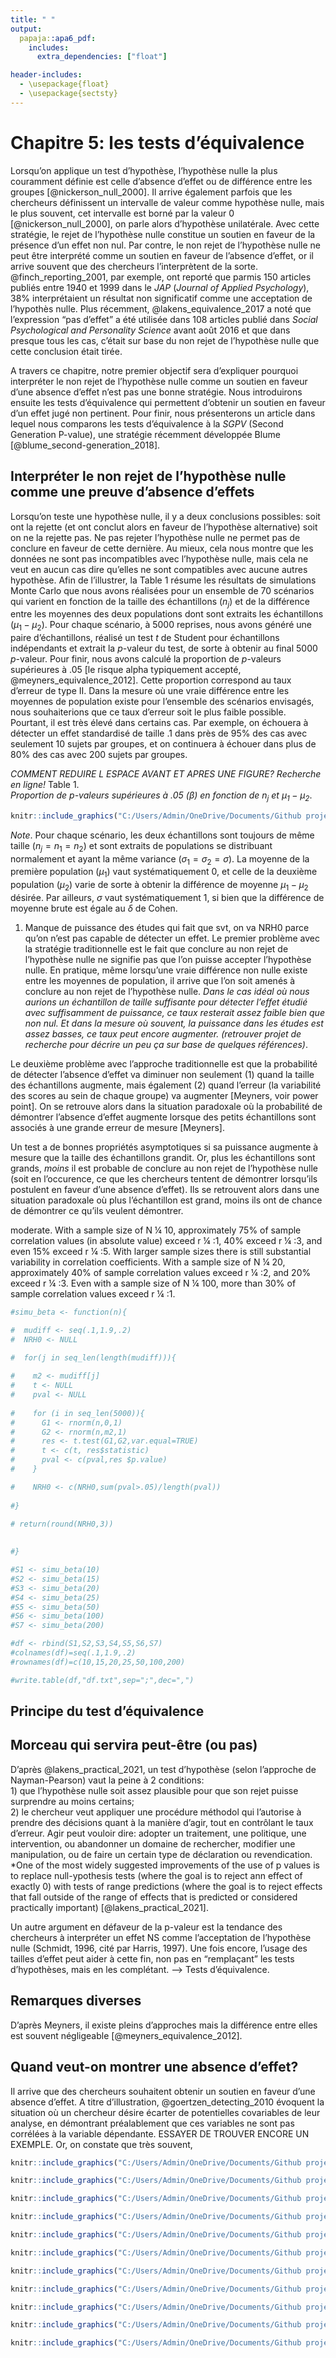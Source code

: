 ```yaml
---
title: " "
output: 
  papaja::apa6_pdf:
    includes:
      extra_dependencies: ["float"]

header-includes:
  - \usepackage{float}
  - \usepackage{sectsty}
---
```


# Chapitre 5: les tests d'équivalence

Lorsqu'on applique un test d'hypothèse, l'hypothèse nulle la plus couramment définie est celle d'absence d'effet ou de différence entre les groupes [@nickerson_null_2000]. Il arrive également parfois que les chercheurs définissent un intervalle de valeur comme hypothèse nulle, mais le plus souvent, cet intervalle est borné par la valeur 0 [@nickerson_null_2000], on parle alors d'hypothèse unilatérale. Avec cette stratégie, le rejet de l'hypothèse nulle constitue un soutien en faveur de la présence d'un effet non nul. Par contre, le non rejet de l'hypothèse nulle ne peut être interprété comme un soutien en faveur de l'absence d'effet, or il arrive souvent que des chercheurs l'interprètent de la sorte. @finch_reporting_2001, par exemple, ont reporté que parmis 150 articles publiés entre 1940 et 1999 dans le *JAP* (*Journal of Applied Psychology*), 38% interprétaient un résultat non significatif comme une acceptation de l'hypothès nulle. Plus récemment, @lakens_equivalence_2017 a noté que l'expression "pas d'effet" a été utilisée dans 108 articles publié dans *Social Psychological and Personality Science* avant août 2016 et que dans presque tous les cas, c'était sur base du non rejet de l'hypothèse nulle que cette conclusion était tirée. 

A travers ce chapitre, notre premier objectif sera d'expliquer pourquoi interpréter le non rejet de l'hypothèse nulle comme un soutien en faveur d'une absence d'effet n'est pas une bonne stratégie. Nous introduirons ensuite les tests d'équivalence qui permettent d'obtenir un soutien en faveur d'un effet jugé non pertinent. Pour finir, nous présenterons un article dans lequel nous comparons les tests d'équivalence à la *SGPV* (Second Generation P-value), une stratégie récemment développée Blume [@blume_second-generation_2018].

## Interpréter le non rejet de l'hypothèse nulle comme une preuve d'absence d'effets

Lorsqu'on teste une hypothèse nulle, il y a deux conclusions possibles: soit ont la rejette (et ont conclut alors en faveur de l'hypothèse alternative) soit on ne la rejette pas. Ne pas rejeter l'hypothèse nulle ne permet pas de conclure en faveur de cette dernière. Au mieux, cela nous montre que les données ne sont pas incompatibles avec l'hypothèse nulle, mais cela ne veut en aucun cas dire qu'elles ne sont compatibles avec aucune autres hypothèse.  Afin de l'illustrer, la Table 1 résume les résultats de simulations Monte Carlo que nous avons réalisées pour un ensemble de 70 scénarios qui varient en fonction de la taille des échantillons ($n_j$) et de la différence entre les moyennes des deux populations dont sont extraits les échantillons ($\mu_1-\mu_2$). Pour chaque scénario, à 5000 reprises, nous avons généré une paire d'échantillons, réalisé un test $t$ de Student pour échantillons indépendants et extrait la $p$-valeur du test, de sorte à obtenir au final 5000 $p$-valeur. Pour finir, nous avons calculé la proportion de $p$-valeurs supérieures à .05 [le risque alpha typiquement accepté, @meyners_equivalence_2012]. Cette proportion correspond au taux d'erreur de type II. Dans la mesure où une vraie différence entre les moyennes de population existe pour l'ensemble des scénarios envisagés, nous souhaiterions que ce taux d'erreur soit le plus faible possible. Pourtant, il est très élevé dans certains cas. Par exemple, on échouera à détecter un effet standardisé de taille .1 dans près de 95% des cas avec seulement 10 sujets par groupes, et on continuera à échouer dans plus de 80% des cas avec 200 sujets par groupes. 

*COMMENT REDUIRE L ESPACE AVANT ET APRES UNE FIGURE? Recherche en ligne!*
Table 1.  
*Proportion de $p$-valeurs supérieures à .05 ($\beta$) en fonction de $n_j$ et $\mu_1-\mu_2$*.
```r
knitr::include_graphics("C:/Users/Admin/OneDrive/Documents/Github projects/thesis/Chapitre 5/Illustration/Illustration.png")
```
*Note*. Pour chaque scénario, les deux échantillons sont toujours de même taille ($n_j=n_1=n_2$) et sont extraits de populations se distribuant normalement et ayant la même variance ($\sigma_1=\sigma_2=\sigma$). La moyenne de la première population ($\mu_1$) vaut systématiquement 0, et celle de la deuxième population ($\mu_2$) varie de sorte à obtenir la différence de moyenne $\mu_1-\mu_2$ désirée. Par ailleurs, $\sigma$ vaut systématiquement 1, si bien que la différence de moyenne brute est égale au $\delta$ de Cohen. 


1) Manque de puissance des études qui fait que svt, on va NRH0 parce qu'on n'est pas capable de détecter un effet. 
Le premier problème avec la stratégie traditionnelle est le fait que conclure au non rejet de l'hypothèse nulle ne signifie pas que l'on puisse accepter l'hypothèse nulle. En pratique, même lorsqu'une vraie différence non nulle existe entre les moyennes de population, il arrive que l'on soit amenés à conclure au non rejet de l'hypothèse nulle. *Dans le cas idéal où nous aurions un échantillon de taille suffisante pour détecter l'effet étudié avec suffisamment de puissance, ce taux resterait assez faible bien que non nul. Et dans la mesure où souvent, la puissance dans les études est assez basses, ce taux peut encore augmenter. (retrouver projet de recherche pour décrire un peu ça sur base de quelques références)*. 

Le deuxième problème avec l'approche traditionnelle est que la probabilité de détecter l'absence d'effet va diminuer non seulement (1) quand la taille des échantillons augmente, mais également (2) quand l'erreur (la variabilité des scores au sein de chaque groupe) va augmenter [Meyners, voir power point]. On se retrouve alors dans la situation paradoxale où la probabilité de démontrer l'absence d'effet augmente lorsque des petits échantillons sont associés à une grande erreur de mesure [Meyners].  

Un test a de bonnes propriétés asymptotiques si sa puissance augmente à mesure que la taille des échantillons grandit. Or, plus les échantillons sont grands, *moins* il est probable de conclure au non rejet de l'hypothèse nulle (soit en l'occurence, ce que les chercheurs tentent de démontrer lorsqu'ils postulent en faveur d'une absence d'effet). Ils se retrouvent alors dans une situation paradoxale où plus l'échantillon est grand, moins ils ont de chance de démontrer ce qu'ils veulent démontrer. 




moderate. With a sample size of N ¼ 10, approximately 75% of sample correlation values (in absolute value) exceed r ¼ :1, 40% exceed r ¼ :3, and even 15% exceed r ¼ :5. With larger sample sizes there is still substantial variability in correlation coefficients. With a sample size of N ¼ 20, approximately 40% of sample correlation values exceed r ¼ :2, and 20% exceed r ¼ :3. Even with a sample size of N ¼ 100, more than 30% of sample correlation values exceed r ¼ :1.




```r

#simu_beta <- function(n){

#  mudiff <- seq(.1,1.9,.2)
#  NRH0 <- NULL
  
#  for(j in seq_len(length(mudiff))){

#    m2 <- mudiff[j]  
#    t <- NULL
#    pval <- NULL
    
#    for (i in seq_len(5000)){
#      G1 <- rnorm(n,0,1)
#      G2 <- rnorm(n,m2,1)
#      res <- t.test(G1,G2,var.equal=TRUE)
#      t <- c(t, res$statistic)  
#      pval <- c(pval,res $p.value)  
#    }

#    NRH0 <- c(NRH0,sum(pval>.05)/length(pval))
    
#}

# return(round(NRH0,3))
 
  
#}

#S1 <- simu_beta(10)
#S2 <- simu_beta(15)
#S3 <- simu_beta(20)
#S4 <- simu_beta(25)
#S5 <- simu_beta(50)
#S6 <- simu_beta(100)
#S7 <- simu_beta(200)

#df <- rbind(S1,S2,S3,S4,S5,S6,S7)
#colnames(df)=seq(.1,1.9,.2)
#rownames(df)=c(10,15,20,25,50,100,200)

#write.table(df,"df.txt",sep=";",dec=",")
```



## Principe du test d'équivalence

## Morceau qui servira peut-être (ou pas)

D'après @lakens_practical_2021, un test d'hypothèse (selon l'approche de Nayman-Pearson) vaut la peine à 2 conditions:  
1) que l'hypothèse nulle soit assez plausible pour que son rejet puisse surprendre au moins certains;  
2) le chercheur veut appliquer une procédure méthodol qui l'autorise à prendre des décisions quant à la manière d'agir, tout en contrôlant le taux d'erreur. Agir peut vouloir dire: adopter un traitement, une politique, une intervention, ou abandonner un domaine de rechercher, modifier une manipulation, ou de faire un certain type de déclaration ou revendication.  
*One of the most widely suggested improvements of the use of p values is to replace null-ypothesis tests (where the goal is to reject ann effect of exactly 0) with tests of range predictions (where the goal is to reject effects that fall outside of the range of effects that is predicted or considered practically important) [@lakens_practical_2021]. 

Un autre argument en défaveur de la p-valeur est la tendance des chercheurs à interpréter un effet NS comme l'acceptation de l'hypothèse nulle (Schmidt, 1996, cité par Harris, 1997). Une fois encore, l'usage des tailles d'effet peut aider à cette fin, non pas en "remplaçant" les tests d'hypothèses, mais en les complétant. --> Tests d'équivalence. 

## Remarques diverses

D'après Meyners, il existe pleins d'approches mais la différence entre elles est souvent négligeable [@meyners_equivalence_2012].

## Quand veut-on montrer une absence d'effet?

Il arrive que des chercheurs souhaitent obtenir un soutien en faveur d'une absence d'effet. A titre d'illustration, @goertzen_detecting_2010 évoquent la situation où un chercheur désire écarter de potentielles covariables de leur analyse, en démontrant préalablement que ces variables ne sont pas corrélées à la variable dépendante. ESSAYER DE TROUVER ENCORE UN EXEMPLE. Or, on constate que très souvent, 











```r
knitr::include_graphics("C:/Users/Admin/OneDrive/Documents/Github projects/thesis/Chapitre 5/Chapitre 5-1.png")
```

```r
knitr::include_graphics("C:/Users/Admin/OneDrive/Documents/Github projects/thesis/Chapitre 5/Chapitre 5-2.png")
```

```r
knitr::include_graphics("C:/Users/Admin/OneDrive/Documents/Github projects/thesis/Chapitre 5/Chapitre 5-3.png")
```

```r
knitr::include_graphics("C:/Users/Admin/OneDrive/Documents/Github projects/thesis/Chapitre 5/Chapitre 5-4.png")
```

```r
knitr::include_graphics("C:/Users/Admin/OneDrive/Documents/Github projects/thesis/Chapitre 5/Chapitre 5-5.png")
```

```r
knitr::include_graphics("C:/Users/Admin/OneDrive/Documents/Github projects/thesis/Chapitre 5/Chapitre 5-6.png")
```

```r
knitr::include_graphics("C:/Users/Admin/OneDrive/Documents/Github projects/thesis/Chapitre 5/Chapitre 5-7.png")
```

```r
knitr::include_graphics("C:/Users/Admin/OneDrive/Documents/Github projects/thesis/Chapitre 5/Chapitre 5-8.png")
```

```r
knitr::include_graphics("C:/Users/Admin/OneDrive/Documents/Github projects/thesis/Chapitre 5/Chapitre 5-9.png")
```

```r
knitr::include_graphics("C:/Users/Admin/OneDrive/Documents/Github projects/thesis/Chapitre 5/Chapitre 5-10.png")
```

```r
knitr::include_graphics("C:/Users/Admin/OneDrive/Documents/Github projects/thesis/Chapitre 5/Chapitre 5-10.png")
```


